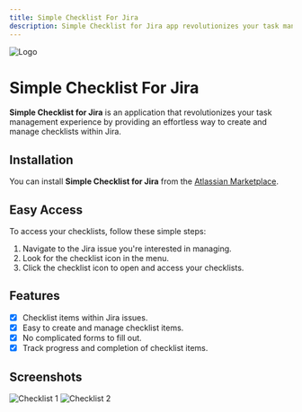 ```yaml
---
title: Simple Checklist For Jira
description: Simple Checklist for Jira app revolutionizes your task management experience by providing an effortless way to create and manage checklists within Jira.
---
```


<Image src="https://nizukshya.com/simple-checklist.svg" alt="Logo" />

# Simple Checklist For Jira
**Simple Checklist for Jira** is an application that revolutionizes your task management experience by providing an effortless way to create and manage checklists within Jira.

## Installation

You can install **Simple Checklist for Jira** from the [Atlassian Marketplace](https://marketplace.atlassian.com/apps/1231675/simple-checklist-for-jira?hosting=cloud&tab=overview).

## Easy Access
To access your checklists, follow these simple steps:
1. Navigate to the Jira issue you're interested in managing.
2. Look for the checklist icon in the menu.
3. Click the checklist icon to open and access your checklists.

## Features

- [X] Checklist items within Jira issues.
- [X] Easy to create and manage checklist items.
- [X] No complicated forms to fill out.
- [X] Track progress and completion of checklist items.

## Screenshots

<Image src="https://nizukshya.com/simple-checklist/app-checklist.jpg" alt="Checklist 1" caption="Screenshot 1" />
<Image src="https://nizukshya.com/simple-checklist/app-checklist-2.png" alt="Checklist 2" caption="Screenshot 2 " />
